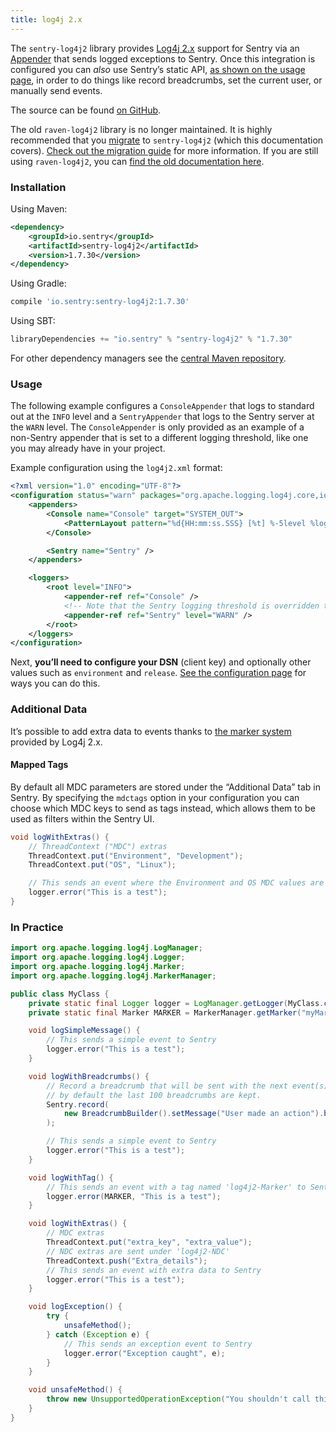 ```yaml
---
title: log4j 2.x
---
```


The `sentry-log4j2` library provides [Log4j 2.x](https://logging.apache.org/log4j/2.x/) support for Sentry via an [Appender](https://logging.apache.org/log4j/2.x/log4j-core/apidocs/org/apache/logging/log4j/core/Appender.html) that sends logged exceptions to Sentry. Once this integration is configured you can _also_ use Sentry’s static API, [as shown on the usage page](/clients/java/usage/#usage-example), in order to do things like record breadcrumbs, set the current user, or manually send events.

The source can be found [on GitHub](https://github.com/getsentry/sentry-java/tree/master/sentry-log4j2).

<Alert level="warning" title="Note"><markdown>

The old `raven-log4j2` library is no longer maintained. It is highly recommended that you [migrate](/clients/java/migration/) to `sentry-log4j2` (which this documentation covers). [Check out the migration guide](/clients/java/migration/) for more information. If you are still using `raven-log4j2`, you can [find the old documentation here](https://github.com/getsentry/sentry-java/blob/raven-java-8.x/docs/modules/log4j2.rst).

</markdown></Alert>

<!-- WIZARD log4j2 -->

### Installation

Using Maven:

```xml
<dependency>
    <groupId>io.sentry</groupId>
    <artifactId>sentry-log4j2</artifactId>
    <version>1.7.30</version>
</dependency>
```

Using Gradle:

```groovy
compile 'io.sentry:sentry-log4j2:1.7.30'
```

Using SBT:

```scala
libraryDependencies += "io.sentry" % "sentry-log4j2" % "1.7.30"
```

For other dependency managers see the [central Maven repository](https://search.maven.org/#artifactdetails%7Cio.sentry%7Csentry-log4j2%7C1.7.30%7Cjar).

### Usage

The following example configures a `ConsoleAppender` that logs to standard out at the `INFO` level and a `SentryAppender` that logs to the Sentry server at the `WARN` level. The `ConsoleAppender` is only provided as an example of a non-Sentry appender that is set to a different logging threshold, like one you may already have in your project.

Example configuration using the `log4j2.xml` format:

```xml
<?xml version="1.0" encoding="UTF-8"?>
<configuration status="warn" packages="org.apache.logging.log4j.core,io.sentry.log4j2">
    <appenders>
        <Console name="Console" target="SYSTEM_OUT">
            <PatternLayout pattern="%d{HH:mm:ss.SSS} [%t] %-5level %logger{36} - %msg%n" />
        </Console>

        <Sentry name="Sentry" />
    </appenders>

    <loggers>
        <root level="INFO">
            <appender-ref ref="Console" />
            <!-- Note that the Sentry logging threshold is overridden to the WARN level -->
            <appender-ref ref="Sentry" level="WARN" />
        </root>
    </loggers>
</configuration>
```

Next, **you’ll need to configure your DSN** (client key) and optionally other values such as `environment` and `release`. [See the configuration page](/clients/java/config/#configuration) for ways you can do this.

<!-- TODO-ADD-VERIFICATION-EXAMPLE -->

### Additional Data

It’s possible to add extra data to events thanks to [the marker system](https://logging.apache.org/log4j/2.x/manual/markers.html) provided by Log4j 2.x.

#### Mapped Tags

By default all MDC parameters are stored under the “Additional Data” tab in Sentry. By specifying the `mdctags` option in your configuration you can choose which MDC keys to send as tags instead, which allows them to be used as filters within the Sentry UI.

```java
void logWithExtras() {
    // ThreadContext ("MDC") extras
    ThreadContext.put("Environment", "Development");
    ThreadContext.put("OS", "Linux");

    // This sends an event where the Environment and OS MDC values are set as additional data
    logger.error("This is a test");
}
```

### In Practice

```java
import org.apache.logging.log4j.LogManager;
import org.apache.logging.log4j.Logger;
import org.apache.logging.log4j.Marker;
import org.apache.logging.log4j.MarkerManager;

public class MyClass {
    private static final Logger logger = LogManager.getLogger(MyClass.class);
    private static final Marker MARKER = MarkerManager.getMarker("myMarker");

    void logSimpleMessage() {
        // This sends a simple event to Sentry
        logger.error("This is a test");
    }

    void logWithBreadcrumbs() {
        // Record a breadcrumb that will be sent with the next event(s),
        // by default the last 100 breadcrumbs are kept.
        Sentry.record(
            new BreadcrumbBuilder().setMessage("User made an action").build()
        );

        // This sends a simple event to Sentry
        logger.error("This is a test");
    }

    void logWithTag() {
        // This sends an event with a tag named 'log4j2-Marker' to Sentry
        logger.error(MARKER, "This is a test");
    }

    void logWithExtras() {
        // MDC extras
        ThreadContext.put("extra_key", "extra_value");
        // NDC extras are sent under 'log4j2-NDC'
        ThreadContext.push("Extra_details");
        // This sends an event with extra data to Sentry
        logger.error("This is a test");
    }

    void logException() {
        try {
            unsafeMethod();
        } catch (Exception e) {
            // This sends an exception event to Sentry
            logger.error("Exception caught", e);
        }
    }

    void unsafeMethod() {
        throw new UnsupportedOperationException("You shouldn't call this!");
    }
}
```
